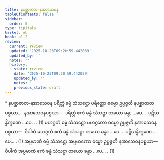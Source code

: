 ```yaml
---
title: နပစ္ဆာဇာတ-နအာသေဝန
tableOfContents: false
sidebar:
  order: 5
type: tipitaka
basket: ab
book: p1-2
review:
  current: review
  updated: '2025-10-23T09:20:59.442039'
  updated_by: ''
  notes: ''
  history:
  - state: review
    date: '2025-10-23T09:20:59.442039'
    updated_by: ''
    notes: ''
    previous_state: draft
---
```



<ReviewStatus review={frontmatter.review} showDetails={true} />

<HypothesisAnnotation frontmatter={frontmatter} />

<DynamicBreadcrumb />

<Paragraph type="center" book="p1-2">
* နပစ္ဆာဇာတ-နအာသေဝန
</Paragraph>

<Division number="48" book="p1-2" e="ch" v="37" p="321">

<Paragraph number="2009" book="p1-2">
ပရိတ္တံ ဓမ္မံ သံသဋ္ဌော ပရိတ္တော ဓမ္မော ဥပ္ပဇ္ဇတိ နပစ္ဆာဇာတပစ္စယာ…  နအာသေဝနပစ္စယာ—  ပရိတ္တံ ဧကံ ခန္ဓံ သံသဋ္ဌာ တယော ခန္ဓာ …ပေ…  ပဋိသန္ဓိက္ခဏေ …ပေ… . (1)
</Paragraph>

<Paragraph number="2010" book="p1-2">
မဟဂ္ဂတံ ဓမ္မံ သံသဋ္ဌော မဟဂ္ဂတော ဓမ္မော ဥပ္ပဇ္ဇတိ နအာသေဝနပစ္စယာ—  ဝိပါကံ မဟဂ္ဂတံ ဧကံ ခန္ဓံ သံသဋ္ဌာ တယော ခန္ဓာ …ပေ…  ပဋိသန္ဓိက္ခဏေ …ပေ… . (1)
</Paragraph>

<Paragraph number="2011" book="p1-2">
အပ္ပမာဏံ ဓမ္မံ သံသဋ္ဌော အပ္ပမာဏော ဓမ္မော ဥပ္ပဇ္ဇတိ နအာသေဝနပစ္စယာ—  ဝိပါကံ အပ္ပမာဏံ ဧကံ ခန္ဓံ သံသဋ္ဌာ တယော ခန္ဓာ …ပေ… . (1)
</Paragraph>
</Division>